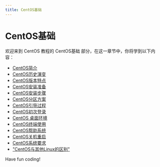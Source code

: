 ```yaml
---
title: CentOS基础
---
```


# CentOS基础

欢迎来到 CentOS 教程的 CentOS基础 部分，在这一章节中，你将学到以下内容：

- [CentOS简介](./0-introduction-to-centos.mdx)
- [CentOS历史演变](./1-centos-historical-evolution.mdx)
- [CentOS版本特点](./2-centos-version-features.mdx)
- [CentOS安装准备](./3-centos-installation-preparation.mdx)
- [CentOS安装步骤](./4-centos-installation-steps.mdx)
- [CentOS分区方案](./5-centos-partition-scheme.mdx)
- [CentOS引导过程](./6-centos-boot-process.mdx)
- [CentOS初次登录](./7-centos-first-login.mdx)
- [CentOS 桌面环境](./8-centos-desktop-environment.mdx)
- [CentOS终端使用](./9-centos-terminal-usage.mdx)
- [CentOS帮助系统](./10-centos-help-system.mdx)
- [CentOS关机重启](./11-centos-shutdown-restart.mdx)
- [CentOS系统要求](./12-centos-system-requirements.mdx)
- ["CentOS与其他Linux的区别"](./13-the-difference-between-centos-and-other-linux.mdx)

Have fun coding!